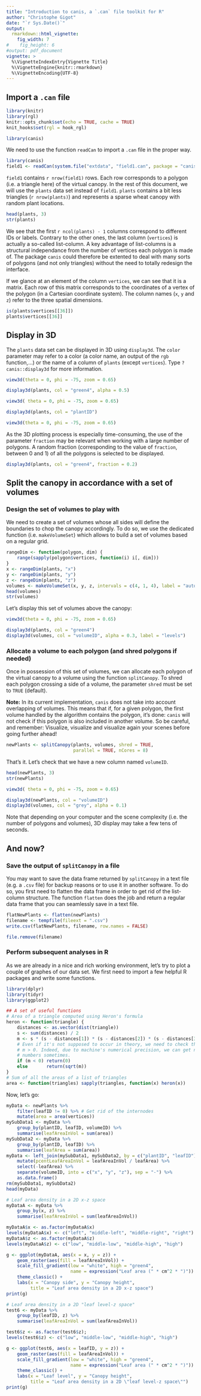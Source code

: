 ```yaml
---
title: "Introduction to canis, a `.can` file toolkit for R"
author: "Christophe Gigot"
date: "`r Sys.Date()`"
output:
  rmarkdown::html_vignette:
    fig_width: 7
#    fig_height: 6
#output: pdf_document
vignette: >
  %\VignetteIndexEntry{Vignette Title}
  %\VignetteEngine{knitr::rmarkdown}
  %\VignetteEncoding{UTF-8}
---
```


## Import a `.can` file

```r
library(knitr)
library(rgl)
knitr::opts_chunk$set(echo = TRUE, cache = TRUE)
knit_hooks$set(rgl = hook_rgl)

library(canis)
```

We need to use the function `readCan` to import a `.can` file in the proper way.

```r
library(canis)
field1 <- readCan(system.file("extdata", "field1.can", package = "canis"))
```

`field1` contains `r nrow(field1)` rows. Each row corresponds to a polygon (i.e. a triangle here) of the virtual canopy. In the rest of this document, we will use the `plants` data set instead of `field1`. `plants` contains a bit less triangles (`r nrow(plants)`) and represents a sparse wheat canopy with random plant locations.

```r
head(plants, 3)
str(plants)
```

We see that the first `r ncol(plants) - 1` columns correspond to different IDs or labels. Contrary to the other ones, the last column (`vertices`) is actually a so-called list-column. A key advantage of list-columns is a structural independance from the number of vertices each polygon is made of. The package `canis` could therefore be extented to deal with many sorts of polygons (and not only triangles) without the need to totally redesign the interface.

If we glance at an element of the column `vertices`, we can see that it is a matrix. Each row of this matrix corresponds to the coordinates of a vertex of the polygon (in a Cartesian coordinate system). The column names (`x`, `y` and `z`) refer to the three spatial dimensions.

```r
is(plants$vertices[[36]])
plants$vertices[[36]]
```

## Display in 3D

The `plants` data set can be displayed in 3D using `display3d`. The `color` parameter may refer to a color (a color name, an output of the `rgb` function,...) or the name of a column of `plants` (except `vertices`). Type `?canis::display3d` for more information.

```r
view3d(theta = 0, phi = -75, zoom = 0.65)
```

```r
display3d(plants, col = "green4", alpha = 0.5)
```

```r
view3d( theta = 0, phi = -75, zoom = 0.65)
```

```r
display3d(plants, col = "plantID")
```

```r
view3d(theta = 0, phi = -75, zoom = 0.65)
```

As the 3D plotting process is especially time-consuming, the use of the parameter `fraction` may be relevant when working with a large number of polygons. A random fraction (corresponding to the value of `fraction`, between 0 and 1) of all the polygons is selected to be displayed.

```r
display3d(plants, col = "green4", fraction = 0.2)
```

## Split the canopy in accordance with a set of volumes

### Design the set of volumes to play with

We need to create a set of volumes whose all sides will define the boundaries to chop the canopy accordingly. To do so, we use the dedicated function (i.e. `makeVolumeSet`) which allows to build a set of volumes based on a regular grid.

```r
rangeDim <- function(polygon, dim) {
    range(sapply(polygon$vertices, function(i) i[, dim]))
}
x <- rangeDim(plants, "x")
y <- rangeDim(plants, "y")
z <- rangeDim(plants, "z")
volumes <- makeVolumeSet(x, y, z, intervals = c(4, 1, 4), label = "auto")
head(volumes)
str(volumes)
```

Let's display this set of volumes above the canopy:

```r
view3d(theta = 0, phi = -75, zoom = 0.65)
```

```r
display3d(plants, col = "green4")
display3d(volumes, col = "volumeID", alpha = 0.3, label = "levels")
```

### Allocate a volume to each polygon (and shred polygons if needed)

Once in possession of this set of volumes, we can allocate each polygon of the virtual canopy to a volume using the function `splitCanopy`. To shred each polygon crossing a side of a volume, the parameter `shred` must be set to `TRUE` (default).

**Note:** In its current implementation, `canis` does not take into account overlapping of volumes. This means that if, for a given polygon, the first volume handled by the algorithm contains the polygon, it's done: `canis` will not check if this polygon is also included in another volume. So be careful, and remember: Visualize, visualize and visualize again your scenes before going further ahead!

```r
newPlants <- splitCanopy(plants, volumes, shred = TRUE,
                         parallel = TRUE, nCores = 8)
```

That's it. Let's check that we have a new column named `volumeID`.

```r
head(newPlants, 3)
str(newPlants)
```


```r
view3d( theta = 0, phi = -75, zoom = 0.65)
```

```r
display3d(newPlants, col = "volumeID")
display3d(volumes, col = "grey", alpha = 0.1)
```

Note that depending on your computer and the scene complexity (i.e. the number of polygons and volumes), 3D display may take a few tens of seconds. 

## And now?

### Save the output of `splitCanopy` in a file

You may want to save the data frame returned by `splitCanopy` in a text file (e.g. a `.csv` file) for backup reasons or to use it in another software. To do so, you first need to flatten the data frame in order to get rid of the list-column structure. The function `flatten` does the job and return a regular data frame that you can seamlessly save in a text file.

```r
flatNewPlants <- flatten(newPlants)
filename <- tempfile(fileext = ".csv")
write.csv(flatNewPlants, filename, row.names = FALSE)
```

```r
file.remove(filename)
```

### Perform subsequent analyses in R

As we are already in a nice and rich working environment, let's try to plot a couple of graphes of our data set. We first need to import a few helpful R packages and write some functions.

```r
library(dplyr)
library(tidyr)
library(ggplot2)

## A set of useful functions
# Area of a triangle computed using Heron's formula
heron <- function(triangle) {
    distances <- as.vector(dist(triangle))
    s <- sum(distances) / 2
    m <- s * (s - distances[1]) * (s - distances[2]) * (s - distances[3])
    # Even if it's not supposed to occur in theory, we need to check that
    # m > 0. Indeed, due to machine's numerical precision, we can get negative
    # numbers sometimes.
    if (m < 0) return(0)
    else       return(sqrt(m))
}
# Sum of all the areas of a list of triangles
area <- function(triangles) sapply(triangles, function(x) heron(x))
```

Now, let's go:

```r
myData <- newPlants %>%
    filter(leafID != 0) %>% # Get rid of the internodes
    mutate(area = area(vertices))
mySubData1 <- myData %>%
    group_by(plantID, leafID, volumeID) %>%
    summarise(leafAreaInVol = sum(area))
mySubData2 <- myData %>%
    group_by(plantID, leafID) %>%
    summarise(leafArea = sum(area))
myData <- left_join(mySubData1, mySubData2, by = c("plantID", "leafID")) %>%
    mutate(pcentLeafAreaInVol = leafAreaInVol / leafArea) %>%
    select(-leafArea) %>%
    separate(volumeID, into = c("x", "y", "z"), sep = "-") %>%
    as.data.frame()
rm(mySubData1, mySubData2)
head(myData)
```

```r
# Leaf area density in a 2D x-z space
myDataA <- myData %>%
    group_by(x, z) %>%
    summarise(leafAreaInVol = sum(leafAreaInVol))

myDataA$x <- as.factor(myDataA$x)
levels(myDataA$x) <- c("left", "middle-left", "middle-right", "right")
myDataA$z <- as.factor(myDataA$z)
levels(myDataA$z) <- c("low", "middle-low", "middle-high", "high")

g <- ggplot(myDataA, aes(x = x, y = z)) +
    geom_raster(aes(fill = leafAreaInVol)) +
    scale_fill_gradient(low = "white", high = "green4",
                        name = expression("Leaf area (" * cm^2 * ")")) +
    theme_classic() +
    labs(x = "Canopy side", y = "Canopy height",
         title = "Leaf area density in a 2D x-z space")
print(g)
```

```r
# Leaf area density in a 2D "leaf level-z space"
test6 <- myData %>%
    group_by(leafID, z) %>%
    summarise(leafAreaInVol = sum(leafAreaInVol))

test6$z <- as.factor(test6$z);
levels(test6$z) <- c("low", "middle-low", "middle-high", "high")

g <- ggplot(test6, aes(x = leafID, y = z)) +
    geom_raster(aes(fill = leafAreaInVol)) +
    scale_fill_gradient(low = "white", high = "green4",
                        name = expression("Leaf area (" * cm^2 * ")")) +
    theme_classic() +
    labs(x = "Leaf level", y = "Canopy height",
         title = "Leaf area density in a 2D \"leaf level-z space\"")
print(g)

```

